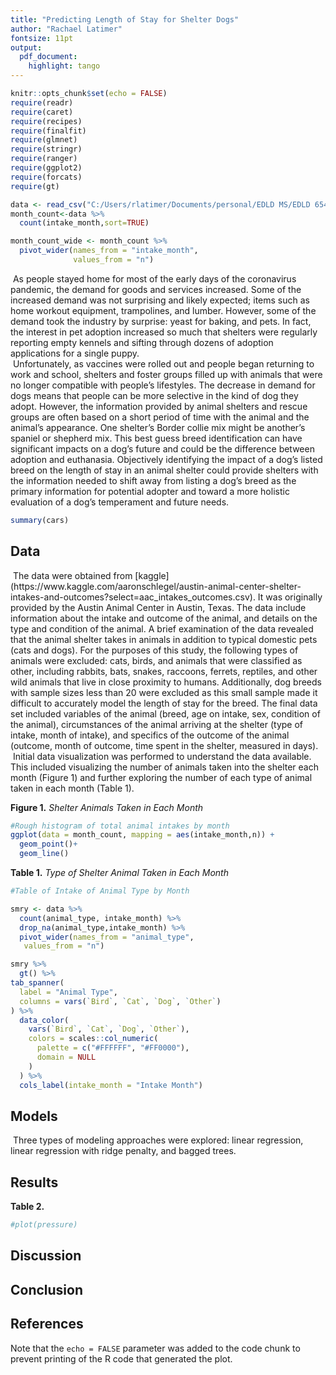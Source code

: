 ```yaml
---
title: "Predicting Length of Stay for Shelter Dogs"
author: "Rachael Latimer"
fontsize: 11pt
output:
  pdf_document:
    highlight: tango
---
```


```r
knitr::opts_chunk$set(echo = FALSE)
require(readr)
require(caret)
require(recipes)
require(finalfit)
require(glmnet)
require(stringr)
require(ranger)
require(ggplot2)
require(forcats)
require(gt)

```

```r
data <- read_csv("C:/Users/rlatimer/Documents/personal/EDLD MS/EDLD 654 DS/654project/data/aac_intakes_outcomes.csv")
month_count<-data %>%
  count(intake_month,sort=TRUE) 

month_count_wide <- month_count %>% 
  pivot_wider(names_from = "intake_month",
              values_from = "n")
```


|  As people stayed home for most of the early days of the coronavirus pandemic, the demand for goods and services increased. Some of the increased demand was not surprising and likely expected; items such as home workout equipment, trampolines, and lumber. However, some of the demand took the industry by surprise: yeast for baking, and pets. In fact, the interest in pet adoption increased so much that shelters were regularly reporting empty kennels and sifting through dozens of adoption applications for a single puppy.  
|  Unfortunately, as vaccines were rolled out and people began returning to work and school, shelters and foster groups filled up with animals that were no longer compatible with people’s lifestyles. The decrease in demand for dogs means that people can be more selective in the kind of dog they adopt. However, the information provided by animal shelters and rescue groups are often based on a short period of time with the animal and the animal’s appearance. One shelter’s Border collie mix might be another’s spaniel or shepherd mix. This best guess breed identification can have significant impacts on a dog’s future and could be the difference between adoption and euthanasia. Objectively identifying the impact of a dog’s listed breed on the length of stay in an animal shelter could provide shelters with the information needed to shift away from listing a dog’s breed as the primary information for potential adopter and toward a more holistic evaluation of a dog’s temperament and future needs.

```r
summary(cars)
```

## Data
|  The data were obtained from [kaggle] (https://www.kaggle.com/aaronschlegel/austin-animal-center-shelter-intakes-and-outcomes?select=aac_intakes_outcomes.csv). It was originally provided by the Austin Animal Center in Austin, Texas. The data include information about the intake and outcome of the animal, and details on the type and condition of the animal. A brief examination of the data revealed that the animal shelter takes in animals in addition to typical domestic pets (cats and dogs). For the purposes of this study, the following types of animals were excluded: cats, birds, and animals that were classified as other, including rabbits, bats, snakes, raccoons, ferrets, reptiles, and other wild animals that live in close proximity to humans. Additionally, dog breeds with sample sizes less than 20 were excluded as this small sample made it difficult to accurately model the length of stay for the breed. The final data set included variables of the animal (breed, age on intake, sex, condition of the animal), circumstances of the animal arriving at the shelter (type of intake, month of intake), and specifics of the outcome of the animal (outcome, month of outcome, time spent in the shelter, measured in days).  
|  Initial data visualization was performed to understand the data available. This included visualizing the number of animals taken into the shelter each month (Figure 1) and further exploring the number of each type of animal taken in each month (Table 1). 

**Figure 1.** _Shelter Animals Taken in Each Month_
```r
#Rough histogram of total animal intakes by month
ggplot(data = month_count, mapping = aes(intake_month,n)) + 
  geom_point()+
  geom_line()
```

**Table 1.** _Type of Shelter Animal Taken in Each Month_

```r
#Table of Intake of Animal Type by Month

smry <- data %>% 
  count(animal_type, intake_month) %>% 
  drop_na(animal_type,intake_month) %>%
  pivot_wider(names_from = "animal_type", 
   values_from = "n") 

smry %>% 
  gt() %>% 
tab_spanner(
  label = "Animal Type",
  columns = vars(`Bird`, `Cat`, `Dog`, `Other`)
) %>% 
  data_color(
    vars(`Bird`, `Cat`, `Dog`, `Other`),
    colors = scales::col_numeric(
      palette = c("#FFFFFF", "#FF0000"),
      domain = NULL
    )
  ) %>%
  cols_label(intake_month = "Intake Month")
```

## Models
|  Three types of modeling approaches were explored: linear regression, linear regression with ridge penalty, and bagged trees. 


## Results



**Table 2.**
```r
#plot(pressure)
```



## Discussion

## Conclusion


## References

Note that the `echo = FALSE` parameter was added to the code chunk to prevent printing of the R code that generated the plot.
